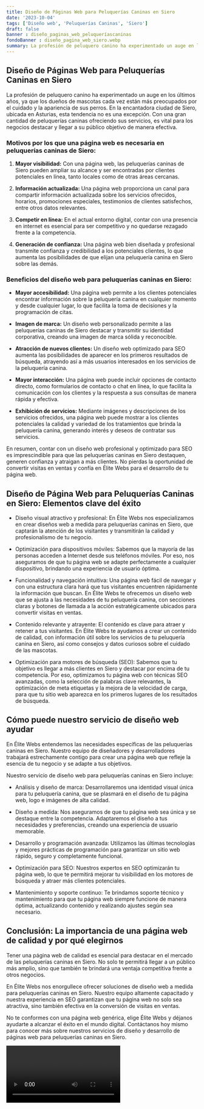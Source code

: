 ```yaml
---
title: Diseño de Páginas Web para Peluquerías Caninas en Siero
date: '2023-10-04'
tags: ['Diseño web', 'Peluquerías Caninas', 'Siero']
draft: false
banner : diseño_paginas_web_peluqueríascaninas
fondoBanner : diseño_pagina_web_siero.webp
summary: La profesión de peluquero canino ha experimentado un auge en los últimos años, ya que los dueños de mascotas cada vez están más preocupados por el cuidado y la apariencia de sus perros. En la encantadora ciudad de Siero, ubicada en Asturias, esta tendencia no es una excepción. Con una gran cantidad de peluquerías caninas ofreciendo sus servicios, es vital para los negocios destacar y llegar a su público objetivo de manera efectiva.
---
```


## Diseño de Páginas Web para Peluquerías Caninas en Siero

La profesión de peluquero canino ha experimentado un auge en los últimos años, ya que los dueños de mascotas cada vez están más preocupados por el cuidado y la apariencia de sus perros. En la encantadora ciudad de Siero, ubicada en Asturias, esta tendencia no es una excepción. Con una gran cantidad de peluquerías caninas ofreciendo sus servicios, es vital para los negocios destacar y llegar a su público objetivo de manera efectiva.

### Motivos por los que una página web es necesaria en peluquerías caninas de Siero:

1. **Mayor visibilidad:** Con una página web, las peluquerías caninas de Siero pueden ampliar su alcance y ser encontradas por clientes potenciales en línea, tanto locales como de otras áreas cercanas.

2. **Información actualizada:** Una página web proporciona un canal para compartir información actualizada sobre los servicios ofrecidos, horarios, promociones especiales, testimonios de clientes satisfechos, entre otros datos relevantes.

3. **Competir en línea:** En el actual entorno digital, contar con una presencia en internet es esencial para ser competitivo y no quedarse rezagado frente a la competencia.

4. **Generación de confianza:** Una página web bien diseñada y profesional transmite confianza y credibilidad a los potenciales clientes, lo que aumenta las posibilidades de que elijan una peluquería canina en Siero sobre las demás.

### Beneficios del diseño web para peluquerías caninas en Siero:

- **Mayor accesibilidad:** Una página web permite a los clientes potenciales encontrar información sobre la peluquería canina en cualquier momento y desde cualquier lugar, lo que facilita la toma de decisiones y la programación de citas.

- **Imagen de marca:** Un diseño web personalizado permite a las peluquerías caninas de Siero destacar y transmitir su identidad corporativa, creando una imagen de marca sólida y reconocible.

- **Atracción de nuevos clientes:** Un diseño web optimizado para SEO aumenta las posibilidades de aparecer en los primeros resultados de búsqueda, atrayendo así a más usuarios interesados en los servicios de la peluquería canina.

- **Mayor interacción:** Una página web puede incluir opciones de contacto directo, como formularios de contacto o chat en línea, lo que facilita la comunicación con los clientes y la respuesta a sus consultas de manera rápida y efectiva.

- **Exhibición de servicios:** Mediante imágenes y descripciones de los servicios ofrecidos, una página web puede mostrar a los clientes potenciales la calidad y variedad de los tratamientos que brinda la peluquería canina, generando interés y deseos de contratar sus servicios.

En resumen, contar con un diseño web profesional y optimizado para SEO es imprescindible para que las peluquerías caninas en Siero destaquen, generen confianza y atraigan a más clientes. No pierdas la oportunidad de convertir visitas en ventas y confía en Élite Webs para el desarrollo de tu página web.

<GifSeo />

<Cta />

## Diseño de Página Web para Peluquerías Caninas en Siero: Elementos clave del éxito

- Diseño visual atractivo y profesional: En Élite Webs nos especializamos en crear diseños web a medida para peluquerías caninas en Siero, que captarán la atención de los visitantes y transmitirán la calidad y profesionalismo de tu negocio. 

- Optimización para dispositivos móviles: Sabemos que la mayoría de las personas acceden a Internet desde sus teléfonos móviles. Por eso, nos aseguramos de que tu página web se adapte perfectamente a cualquier dispositivo, brindando una experiencia de usuario óptima.

- Funcionalidad y navegación intuitiva: Una página web fácil de navegar y con una estructura clara hará que tus visitantes encuentren rápidamente la información que buscan. En Élite Webs te ofrecemos un diseño web que se ajusta a las necesidades de tu peluquería canina, con secciones claras y botones de llamada a la acción estratégicamente ubicados para convertir visitas en ventas.

- Contenido relevante y atrayente: El contenido es clave para atraer y retener a tus visitantes. En Élite Webs te ayudamos a crear un contenido de calidad, con información útil sobre los servicios de tu peluquería canina en Siero, así como consejos y datos curiosos sobre el cuidado de las mascotas.

- Optimización para motores de búsqueda (SEO): Sabemos que tu objetivo es llegar a más clientes en Siero y destacar por encima de tu competencia. Por eso, optimizamos tu página web con técnicas SEO avanzadas, como la selección de palabras clave relevantes, la optimización de meta etiquetas y la mejora de la velocidad de carga, para que tu sitio web aparezca en los primeros lugares de los resultados de búsqueda.

## Cómo puede nuestro servicio de diseño web ayudar

En Élite Webs entendemos las necesidades específicas de las peluquerías caninas en Siero. Nuestro equipo de diseñadores y desarrolladores trabajará estrechamente contigo para crear una página web que refleje la esencia de tu negocio y se adapte a tus objetivos.

Nuestro servicio de diseño web para peluquerías caninas en Siero incluye:

- Análisis y diseño de marca: Desarrollaremos una identidad visual única para tu peluquería canina, que se plasmará en el diseño de tu página web, logo e imágenes de alta calidad.

- Diseño a medida: Nos aseguramos de que tu página web sea única y se destaque entre la competencia. Adaptaremos el diseño a tus necesidades y preferencias, creando una experiencia de usuario memorable.

- Desarrollo y programación avanzada: Utilizamos las últimas tecnologías y mejores prácticas de programación para garantizar un sitio web rápido, seguro y completamente funcional.

- Optimización para SEO: Nuestros expertos en SEO optimizarán tu página web, lo que te permitirá mejorar tu visibilidad en los motores de búsqueda y atraer más clientes potenciales.

- Mantenimiento y soporte continuo: Te brindamos soporte técnico y mantenimiento para que tu página web siempre funcione de manera óptima, actualizando contenido y realizando ajustes según sea necesario.

## Conclusión: La importancia de una página web de calidad y por qué elegirnos

Tener una página web de calidad es esencial para destacar en el mercado de las peluquerías caninas en Siero. No solo te permitirá llegar a un público más amplio, sino que también te brindará una ventaja competitiva frente a otros negocios.

En Élite Webs nos enorgullece ofrecer soluciones de diseño web a medida para peluquerías caninas en Siero. Nuestro equipo altamente capacitado y nuestra experiencia en SEO garantizan que tu página web no solo sea atractiva, sino también efectiva en la conversión de visitas en ventas.

No te conformes con una página web genérica, elige Élite Webs y déjanos ayudarte a alcanzar el éxito en el mundo digital. Contáctanos hoy mismo para conocer más sobre nuestros servicios de diseño y desarrollo de páginas web para peluquerías caninas en Siero.

<Video />

<CtaBot job='Peluquerías Caninas' city='Siero'/>

<Gmaps query='Siero+españa+maps' />